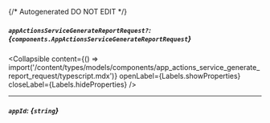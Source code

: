 {/* Autogenerated DO NOT EDIT  */}

##### `appActionsServiceGenerateReportRequest?`: *{`components.AppActionsServiceGenerateReportRequest`}*

<Collapsible content={() => import('/content/types/models/components/app_actions_service_generate_report_request/typescript.mdx')} openLabel={Labels.showProperties} closeLabel={Labels.hideProperties} />


---
##### `appId`: *{`string`}*


